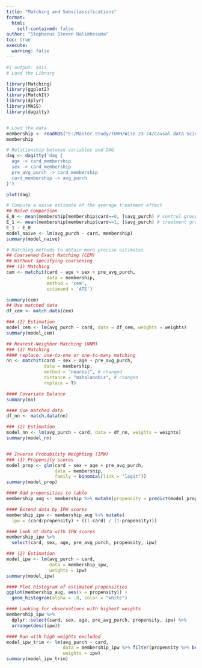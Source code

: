 ```yaml
---
title: "Matching and Subsclassifications"
format:
  html:
    self-contained: false
author: "Stephanus Steven Halimkesuma"
toc: true
execute:
  warning: false
---
```



```r
#| output: asis
# Load the Library

library(Matching)
library(ggplot2)
library(MatchIt)
library(dplyr)
library(MASS)
library(dagitty)


# Load the data
membership <- readRDS("E:/Master Study/TUHH/Wise 23-24/Causal data Science for Business Analytics/Causal_data_Science_data/membership.rds")
membership

# Relationship between variables and DAG
dag <- dagitty('dag {
  age -> card_membership
  sex -> card_membership
  pre_avg_purch -> card_membership
  card_membership -> avg_purch
}')

plot(dag)

# Compute a naive estimate of the average treatment effect
## Naive comparison
E_0 <- mean(membership[membership$card==0, ]$avg_purch) # control group
E_1 <- mean(membership[membership$card==1, ]$avg_purch) # treatment group
E_1 - E_0
model_naive <- lm(avg_purch ~ card, membership)
summary(model_naive)

# Matching methods to obtain more precise estimates
## Coarsened Exact Matching (CEM)
## Without specifying coarsening
### (1) Matching
cem <- matchit(card ~ age + sex + pre_avg_purch,
               data = membership, 
               method = 'cem', 
               estimand = 'ATE')

summary(cem)
## Use matched data
df_cem <- match.data(cem)

### (2) Estimation
model_cem <- lm(avg_purch ~ card, data = df_cem, weights = weights)
summary(model_cem)

## Nearest-Neighbor Matching (NNM)
### (1) Matching
#### replace: one-to-one or one-to-many matching
nn <- matchit(card ~ sex + age + pre_avg_purch,
              data = membership,
              method = "nearest", # changed
              distance = "mahalanobis", # changed
              replace = T)

#### Covariate Balance
summary(nn)

#### Use matched data
df_nn <- match.data(nn)

### (2) Estimation
model_nn <- lm(avg_purch ~ card, data = df_nn, weights = weights)
summary(model_nn)


## Inverse Probability Weighting (IPW)
### (1) Propensity scores
model_prop <- glm(card ~ sex + age + pre_avg_purch,
                  data = membership,
                  family = binomial(link = "logit"))
summary(model_prop)

#### Add propensities to table
membership_aug <- membership %>% mutate(propensity = predict(model_prop, type = "response"))

#### Extend data by IPW scores
membership_ipw <- membership_aug %>% mutate(
  ipw = (card/propensity) + ((1-card) / (1-propensity)))

#### Look at data with IPW scores
membership_ipw %>% 
  select(card, sex, age, pre_avg_purch, propensity, ipw)

### (2) Estimation
model_ipw <- lm(avg_purch ~ card,
                data = membership_ipw, 
                weights = ipw)
summary(model_ipw)

#### Plot histogram of estimated propensities
ggplot(membership_aug, aes(x = propensity)) +
  geom_histogram(alpha = .8, color = "white")

#### Looking for observations with highest weights
membership_ipw %>% 
  dplyr::select(card, sex, age, pre_avg_purch, propensity, ipw) %>% 
  arrange(desc(ipw))

#### Run with high weights excluded
model_ipw_trim <- lm(avg_purch ~ card,
                     data = membership_ipw %>% filter(propensity %>% between(0.15, 0.85)),
                     weights = ipw)
summary(model_ipw_trim)
```